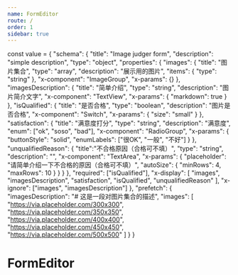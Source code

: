 ```yaml
---
name: FormEditor
route: /
order: 1
sidebar: true
---
```


const value = {
  "schema": {
    "title": "Image judger form",
    "description": "simple description",
    "type": "object",
    "properties": {
      "images": {
        "title": "图片集合",
        "type": "array",
        "description": "展示用的图片",
        "items": {
          "type": "string"
        },
        "x-component": "ImageGroup",
        "x-params": {}
      },
      "imagesDescription": {
        "title": "简单介绍",
        "type": "string",
        "description": "图片简介文字",
        "x-component": "TextView",
        "x-params": {
          "markdown": true
        }
      },
      "isQualified": {
        "title": "是否合格",
        "type": "boolean",
        "description": "图片是否合格",
        "x-component": "Switch",
        "x-params": {
          "size": "small"
        }
      },
      "satisfaction": {
        "title": "满意度打分",
        "type": "string",
        "description": "满意度",
        "enum": ["ok", "soso", "bad"],
        "x-component": "RadioGroup",
        "x-params": {
          "buttonStyle": "solid",
          "enumLabels": ["很OK", "一般", "不好"]
        }
      },
      "unqualifiedReason": {
        "title":"不合格原因（合格可不填）",
        "type": "string",
        "description": "",
        "x-component": "TextArea",
        "x-params": {
          "placeholder": "请简单介绍一下不合格的原因（合格可不填）",
          "autoSize": {
            "minRows": 4,
            "maxRows": 10
          }
        }
      }
    },
    "required": ["isQualified"],
    "x-display": [
      "images",
      "imagesDescription",
      "satisfaction",
      "isQualified",
      "unqualifiedReason"
    ],
    "x-ignore": ["images", "imagesDescription"]
  },
  "prefetch": {
    "imagesDescription": "# 这是一段对图片集合的描述",
    "images": [
      "https://via.placeholder.com/300x300",
      "https://via.placeholder.com/350x350",
      "https://via.placeholder.com/400x400",
      "https://via.placeholder.com/450x450",
      "https://via.placeholder.com/500x500"
    ]
  }
}


# FormEditor

<div style={{height: '75vh', width: '1000px'}}>
    <FormEditor value={value} />
</div>
